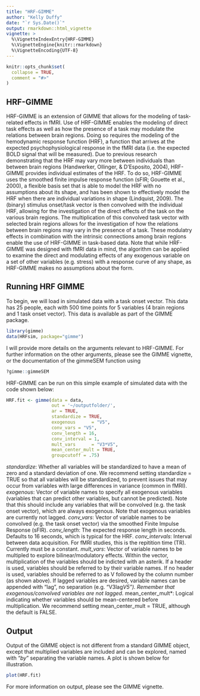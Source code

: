 ```yaml
---
title: "HRF-GIMME"
author: "Kelly Duffy"
date: "`r Sys.Date()`"
output: rmarkdown::html_vignette
vignette: >
  %\VignetteIndexEntry{HRF-GIMME}
  %\VignetteEngine{knitr::rmarkdown}
  %\VignetteEncoding{UTF-8}
---
```


```r
knitr::opts_chunk$set(
  collapse = TRUE,
  comment = "#>"
)
```

## HRF-GIMME

HRF-GIMME is an extension of GIMME that allows for the modeling of task-related effects in fMRI. Use of HRF-GIMME enables the modeling of direct task effects as well as how the presence of a task may modulate the relations between brain regions. Doing so requires the modeling of the hemodynamic response function (HRF), a function that arrives at the expected psychophysiological response in the fMRI data (i.e. the expected BOLD signal that will be measured). Due to previous research demonstrating that the HRF may vary more between individuals than between brain regions (Handwerker, Ollinger, & D'Esposito, 2004), HRF-GIMME provides individual estimates of the HRF. To do so, HRF-GIMME uses the smoothed finite impulse response function (sFIR; Gouette et al., 2000), a flexible basis set that is able to model the HRF with no assumptions about its shape, and has been shown to effectively model the HRF when there are individual variations in shape (Lindquist, 2009). The (binary) stimulus onset/task vector is then convolved with the individual HRF, allowing for the investigation of the direct effects of the task on the various brain regions. The multiplication of this convolved task vector with selected brain regions allows for the investigation of how the relations between brain regions may vary in the presence of a task. These modulatry effects in combination with the intrinsic connections among brain regions enable the use of HRF-GIMME in task-based data.
Note that while HRF-GIMME was designed with fMRI data in mind, the algorithm can be applied to examine the direct and modulating effects of any exogenous variable on a set of other variables (e.g. stress) with a response curve of any shape, as HRF-GIMME makes no assumptions about the form. 

## Running HRF GIMME

To begin, we will load in simulated data with a task onset vector. This data has 25 people, each with 500 time points for 5 variables (4 brain regions and 1 task onset vector). This data is available as part of the GIMME package.

```r
library(gimme)
data(HRFsim, package="gimme")
```

I will provide more details on the arguments relevant to HRF-GIMME. For further information on the other arguments, please see the GIMME vignette, or the documentation of the gimmeSEM function using 
```r
?gimme::gimmeSEM 
```

HRF-GIMME can be run on this simple example of simulated data with the code shown below:
```r
HRF.fit <- gimme(data = data,
                 out = '~/outputfolder/',
                 ar = TRUE,
                 standardize = TRUE,
                 exogenous      = "V5",
                 conv_vars = "V5", 
                 conv_length = 16,
                 conv_interval = 1,
                 mult_vars      = "V3*V5",
                 mean_center_mult = TRUE, 
                 groupcutoff = .75)
```
*standardize*: Whether all variables  will be standardized to have a mean of zero and a standard deviation of one. We recommend setting standardize = TRUE so that all variables will be standardized, to prevent issues that may occur from variables with large differences in variance (common in fMRI).
*exogenous*: Vector of variable names to specify all exogenous variables (variables that can predict other variables, but cannot be predicted). Note that this should include any variables that will be convolved (e.g. the task onset vector), which are always exogenous. Note that exogenous variables are currently not lagged. 
*conv_vars*: Vector of variable names to be convolved (e.g. the task onset vector) via the smoothed Finite Impulse Response (sFIR). 
*conv_length*: The expected response length in seconds. Defaults to 16 seconds, which is typical for the HRF. 
*conv_intervals*: Interval between data acquisition. For fMRI studies, this is the repitition time (TR). Currently must be a constant. 
*mult_vars*: Vector of variable names to be multipled to explore bilinear/modulatory effects. Within the vector, multiplication of the variables should be indicted with an asterik. If a header is used, variables should be referred to by their variable names. If no header is used, variables should be referred to as V followed by the column number (as shown above). If lagged variables are desired, variable names can be appended with "lag", no separation (e.g. "V3lag*V5"). Remember that exogenous/convolved variables are not lagged. 
*mean_center_mult*: Logical indicating whether variables should be mean-centered before multiplication. We recommend setting mean_center_mult = TRUE, although the default is FALSE.

## Output

Output of the GIMME object is not different from a standard GIMME object, except that multiplied variables are included and can be explored, named with "_by_" separating the variable names. A plot is shown below for illustration. 
```r
plot(HRF.fit)
```

For more information on output, please see the GIMME vignette. 